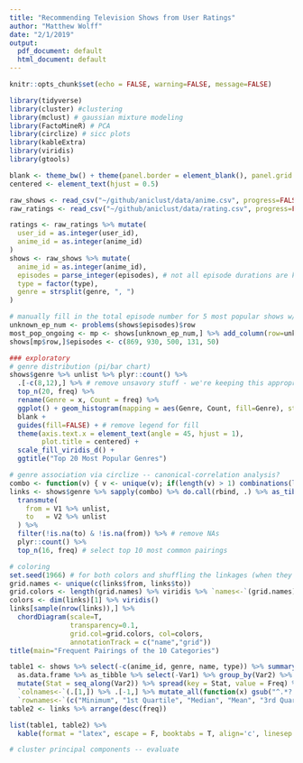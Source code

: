 ```yaml
---
title: "Recommending Television Shows from User Ratings"
author: "Matthew Wolff"
date: "2/1/2019"
output:
  pdf_document: default
  html_document: default
---
```


```r
knitr::opts_chunk$set(echo = FALSE, warning=FALSE, message=FALSE)
```
```r
library(tidyverse)
library(cluster) #clustering
library(mclust) # gaussian mixture modeling
library(FactoMineR) # PCA
library(circlize) # sicc plots
library(kableExtra)
library(viridis)
library(gtools)

blank <- theme_bw() + theme(panel.border = element_blank(), panel.grid.major = element_blank(), panel.grid.minor = element_blank(), axis.line = element_line(colour = "black"))  # removes most formatting 
centered <- element_text(hjust = 0.5)
```

```r
raw_shows <- read_csv("~/github/aniclust/data/anime.csv", progress=FALSE)
raw_ratings <- read_csv("~/github/aniclust/data/rating.csv", progress=FALSE)
```

```r
ratings <- raw_ratings %>% mutate(
  user_id = as.integer(user_id),
  anime_id = as.integer(anime_id)
)
shows <- raw_shows %>% mutate(
  anime_id = as.integer(anime_id),
  episodes = parse_integer(episodes), # not all episode durations are known
  type = factor(type),
  genre = strsplit(genre, ", ")
)

# manually fill in the total episode number for 5 most popular shows w/missing episode num
unknown_ep_num <- problems(shows$episodes)$row
most_pop_ongoing <- mp <- shows[unknown_ep_num,] %>% add_column(row=unknown_ep_num) %>% top_n(5, members)
shows[mp$row,]$episodes <- c(869, 930, 500, 131, 50)
```
```r
### exploratory
# genre distribution (pi/bar chart)
shows$genre %>% unlist %>% plyr::count() %>% 
  .[-c(8,12),] %>% # remove unsavory stuff - we're keeping this appropriate
  top_n(20, freq) %>% 
  rename(Genre = x, Count = freq) %>%
  ggplot() + geom_histogram(mapping = aes(Genre, Count, fill=Genre), stat="identity") +
  blank +
  guides(fill=FALSE) + # remove legend for fill
  theme(axis.text.x = element_text(angle = 45, hjust = 1),
        plot.title = centered) + 
  scale_fill_viridis_d() +
  ggtitle("Top 20 Most Popular Genres")
```
```r
# genre association via circlize -- canonical-correlation analysis?
combo <- function(v) { v <- unique(v); if(length(v) > 1) combinations(length(v), 2, v) else NA }
links <- shows$genre %>% sapply(combo) %>% do.call(rbind, .) %>% as_tibble() %>%
  transmute(
    from = V1 %>% unlist,
    to   = V2 %>% unlist
  ) %>% 
  filter(!is.na(to) & !is.na(from)) %>% # remove NAs
  plyr::count() %>% 
  top_n(16, freq) # select top 10 most common pairings

# coloring
set.seed(1966) # for both colors and shuffling the linkages (when they're ordered)
grid.names <- unique(c(links$from, links$to))
grid.colors <- length(grid.names) %>% viridis %>% `names<-`(grid.names)
colors <- dim(links)[1] %>% viridis()
links[sample(nrow(links)),] %>% 
  chordDiagram(scale=T, 
               transparency=0.1, 
               grid.col=grid.colors, col=colors,
               annotationTrack = c("name","grid")) 
title(main="Frequent Pairings of the 10 Categories")
```
```r
table1 <- shows %>% select(-c(anime_id, genre, name, type)) %>% summary() %>% 
  as.data.frame %>% as_tibble %>% select(-Var1) %>% group_by(Var2) %>%
  mutate(Stat = seq_along(Var2)) %>% spread(key = Stat, value = Freq) %>% t %>% as_tibble %>%
  `colnames<-`(.[1,]) %>% .[-1,] %>% mutate_all(function(x) gsub("^.*?:", "", x, perl = T)) %>%
  `rownames<-`(c("Minimum", "1st Quartile", "Median", "Mean", "3rd Quartile", "Max", "Missing Vals"))
table2 <- links %>% arrange(desc(freq)) 

list(table1, table2) %>%
  kable(format = "latex", escape = F, booktabs = T, align='c', linesep = "") %>% gsub("NA", "0", .)

# cluster principal components -- evaluate
```

